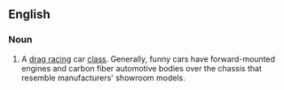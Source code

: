 ==English==

===Noun===
{{en-noun}}
{{wikipedia}}

# A [[drag racing]] car [[class]].  Generally, funny cars have forward-mounted engines and carbon fiber automotive bodies over the chassis that resemble manufacturers' showroom models.